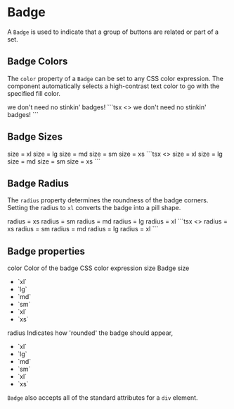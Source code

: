 
# Badge

A `Badge` is used to indicate that a group of buttons are related or part of a set.

## Badge Colors

The `color` property of a `Badge` can be set to any CSS color expression. The component
automatically selects a high-contrast text color to go with the specified fill color.

<DemoSection>
  <Group gap="md">
    <Badge color="#4400cc">we</Badge>
    <Badge color="#6622cc">don't</Badge>
    <Badge color="#8844cc">need</Badge>
    <Badge color="#cc66cc">no</Badge>
    <Badge color="#ee88cc">stinkin'</Badge>
    <Badge color="#ffaacc">badges!</Badge>
  </Group>
</DemoSection>
<SourceCode>
```tsx
<>
  <Badge color="#4400cc">we</Badge>
  <Badge color="#6622cc">don't</Badge>
  <Badge color="#8844cc">need</Badge>
  <Badge color="#cc66cc">no</Badge>
  <Badge color="#ee88cc">stinkin'</Badge>
  <Badge color="#ffaacc">badges!</Badge>
</>
```
</SourceCode>

## Badge Sizes

<DemoSection>
  <Group gap="md">
    <Badge size="xl" color="#4400cc">size = xl</Badge>
    <Badge size="lg" color="#880088">size = lg</Badge>
    <Badge size="md" color="#880066">size = md</Badge>
    <Badge size="sm" color="#cc0044">size = sm</Badge>
    <Badge size="xs" color="#ff0000">size = xs</Badge>
  </Group>
</DemoSection>
<SourceCode>
```tsx
<>
  <Badge size="xl" color="#4400cc">size = xl</Badge>
  <Badge size="lg" color="#880088">size = lg</Badge>
  <Badge size="md" color="#880066">size = md</Badge>
  <Badge size="sm" color="#cc0044">size = sm</Badge>
  <Badge size="xs" color="#ff0000">size = xs</Badge>
</>
```
</SourceCode>

## Badge Radius
The `radius` property determines the roundness of the badge corners. Setting the radius to `xl`
converts the badge into a pill shape.

<DemoSection>
  <Group gap="md">
    <Badge radius="xs" color="#00ff88">radius = xs</Badge>
    <Badge radius="sm" color="#00cc88">radius = sm</Badge>
    <Badge radius="md" color="#008888">radius = md</Badge>
    <Badge radius="lg" color="#004488">radius = lg</Badge>
    <Badge radius="xl" color="#0044cc">radius = xl</Badge>
  </Group>
</DemoSection>
<SourceCode>
```tsx
<>
  <Badge radius="xs" color="#00ff88">radius = xs</Badge>
  <Badge radius="sm" color="#00cc88">radius = sm</Badge>
  <Badge radius="md" color="#008888">radius = md</Badge>
  <Badge radius="lg" color="#004488">radius = lg</Badge>
  <Badge radius="xl" color="#0044cc">radius = xl</Badge>
</>
```
</SourceCode>

## Badge properties

<PropsTable>
  <Table.Row>
    <Table.Cell>color</Table.Cell>
    <Table.Cell>Color of the badge</Table.Cell>
    <Table.Cell>
      CSS color expression
    </Table.Cell>
  </Table.Row>
  <Table.Row>
    <Table.Cell>size</Table.Cell>
    <Table.Cell>Badge size</Table.Cell>
    <Table.Cell>
      <ul>
        <li>`xl`</li>
        <li>`lg`</li>
        <li>`md`</li>
        <li>`sm`</li>
        <li>`xl`</li>
        <li>`xs`</li>
      </ul>
    </Table.Cell>
  </Table.Row>
  <Table.Row>
    <Table.Cell>radius</Table.Cell>
    <Table.Cell>
      Indicates how 'rounded' the badge should appear,
    </Table.Cell>
    <Table.Cell>
      <ul>
        <li>`xl`</li>
        <li>`lg`</li>
        <li>`md`</li>
        <li>`sm`</li>
        <li>`xl`</li>
        <li>`xs`</li>
      </ul>
    </Table.Cell>
  </Table.Row>
</PropsTable>

`Badge` also accepts all of the standard attributes for a `div` element.
